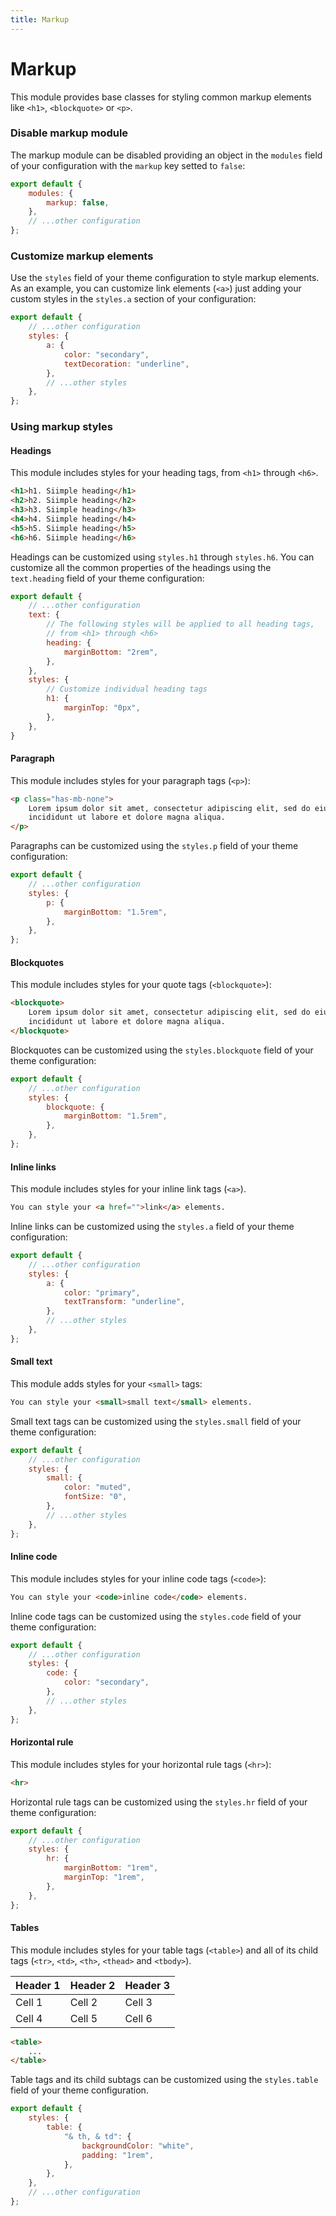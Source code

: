 ```yaml
---
title: Markup
---
```


# Markup

This module provides base classes for styling common markup elements like `<h1>`, `<blockquote>` or `<p>`.

### Disable markup module

The markup module can be disabled providing an object in the `modules` field of your configuration with the `markup` key setted to `false`:

```js title=siimple.config.js
export default {
    modules: {
        markup: false,
    },
    // ...other configuration
};
```

### Customize markup elements

Use the `styles` field of your theme configuration to style markup elements. As an example, you can customize link elements (`<a>`) just adding your custom styles in the `styles.a` section of your configuration:

```js title=siimple.config.js
export default {
    // ...other configuration
    styles: {
        a: {
            color: "secondary",
            textDecoration: "underline",
        },
        // ...other styles
    },
};
```

### Using markup styles

#### Headings

This module includes styles for your heading tags, from `<h1>` through `<h6>`.

```html live=true
<h1>h1. Siimple heading</h1>
<h2>h2. Siimple heading</h2>
<h3>h3. Siimple heading</h3>
<h4>h4. Siimple heading</h4>
<h5>h5. Siimple heading</h5>
<h6>h6. Siimple heading</h6>
```

Headings can be customized using `styles.h1` through `styles.h6`. You can customize all the common properties of the headings using the `text.heading` field of your theme configuration:

```js title=siimple.config.js
export default {
    // ...other configuration
    text: {
        // The following styles will be applied to all heading tags,
        // from <h1> through <h6>
        heading: {
            marginBottom: "2rem",
        },
    },
    styles: {
        // Customize individual heading tags
        h1: {
            marginTop: "0px",
        },
    },
}
```

#### Paragraph

This module includes styles for your paragraph tags (`<p>`):

```html live=true
<p class="has-mb-none">
    Lorem ipsum dolor sit amet, consectetur adipiscing elit, sed do eiusmod tempor 
    incididunt ut labore et dolore magna aliqua.
</p>
```

Paragraphs can be customized using the `styles.p` field of your theme configuration: 

```js title=siimple.config.js
export default {
    // ...other configuration
    styles: {
        p: {
            marginBottom: "1.5rem",
        },
    },
};
```

#### Blockquotes

This module includes styles for your quote tags (`<blockquote>`):

```html live=true
<blockquote>
    Lorem ipsum dolor sit amet, consectetur adipiscing elit, sed do eiusmod tempor 
    incididunt ut labore et dolore magna aliqua.
</blockquote>
```

Blockquotes can be customized using the `styles.blockquote` field of your theme configuration:

```js title=siimple.config.js
export default {
    // ...other configuration
    styles: {
        blockquote: {
            marginBottom: "1.5rem",
        },
    },
};
```

#### Inline links

This module includes styles for your inline link tags (`<a>`).

```html live=true
You can style your <a href="">link</a> elements.
``` 

Inline links can be customized using the `styles.a` field of your theme configuration:

```js title=siimple.config.js
export default {
    // ...other configuration
    styles: {
        a: {
            color: "primary",
            textTransform: "underline",
        },
        // ...other styles
    },
};
```

#### Small text

This module adds styles for your `<small>` tags:

```html live=true
You can style your <small>small text</small> elements.
```

Small text tags can be customized using the `styles.small` field of your theme configuration:

```js title=siimple.config.js
export default {
    // ...other configuration
    styles: {
        small: {
            color: "muted",
            fontSize: "0",
        },
        // ...other styles
    },
};
```

#### Inline code

This module includes styles for your inline code tags (`<code>`):

```html live=true
You can style your <code>inline code</code> elements.
```

Inline code tags can be customized using the `styles.code` field of your theme configuration: 

```js title=siimple.config.js
export default {
    // ...other configuration
    styles: {
        code: {
            color: "secondary",
        },
        // ...other styles
    },
};
```

#### Horizontal rule

This module includes styles for your horizontal rule tags (`<hr>`): 

```html live=true
<hr>
```

Horizontal rule tags can be customized using the `styles.hr` field of your theme configuration: 

```js title=siimple.config.js
export default {
    // ...other configuration
    styles: {
        hr: {
            marginBottom: "1rem",
            marginTop: "1rem",
        },
    },
};
```

#### Tables

This module includes styles for your table tags (`<table>`) and all of its child tags (`<tr>`, `<td>`, `<th>`, `<thead>` and `<tbody>`).

| Header 1 | Header 2 | Header 3 |
|----------|----------|----------|
| Cell 1   | Cell 2   | Cell 3   |
| Cell 4   | Cell 5   | Cell 6   |

```html
<table>
    ...
</table>
```

Table tags and its child subtags can be customized using the `styles.table` field of your theme configuration.

```js title=siimple.config.js
export default {
    styles: {
        table: {
            "& th, & td": {
                backgroundColor: "white",
                padding: "1rem",
            },
        },
    },
    // ...other configuration
};
```
